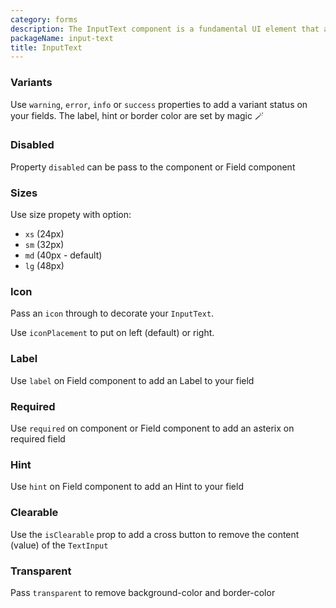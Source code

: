 ```yaml
---
category: forms
description: The InputText component is a fundamental UI element that allows users to enter and edit text. It is commonly used in forms, search fields, and data entry interfaces. This component ensures efficient user input handling, offering features like placeholder text, validation, and various input types.
packageName: input-text
title: InputText
---
```


### Variants

Use `warning`, `error`, `info` or `success` properties to add a variant status on your fields. The label, hint or border color are set by magic 🪄

<div data-playground="variants.tsx" data-component="InputText"></div>

### Disabled

Property `disabled` can be pass to the component or Field component

<div data-playground="disabled.tsx" data-component="InputText"></div>

### Sizes

Use size propety with option:

- `xs` (24px)
- `sm` (32px)
- `md` (40px - default)
- `lg` (48px)

<div data-playground="sizes.tsx" data-component="InputText"></div>

### Icon

Pass an `icon` through to decorate your `InputText`.

Use `iconPlacement` to put on left (default) or right.

<div data-playground="icon.tsx" data-component="InputText"></div>

### Label

Use `label` on Field component to add an Label to your field

<div data-playground="label.tsx" data-component="InputText"></div>

### Required

Use `required` on component or Field component to add an asterix on required field

<div data-playground="required.tsx" data-component="InputText"></div>

### Hint

Use `hint` on Field component to add an Hint to your field

<div data-playground="hint.tsx" data-component="InputText"></div>

### Clearable

Use the `isClearable` prop to add a cross button to remove the content (value) of the `TextInput`

<div data-playground="clearable.tsx" data-component="InputText"></div>

### Transparent

Pass `transparent` to remove background-color and border-color

<div data-playground="transparent.tsx" data-component="InputText"></div>
